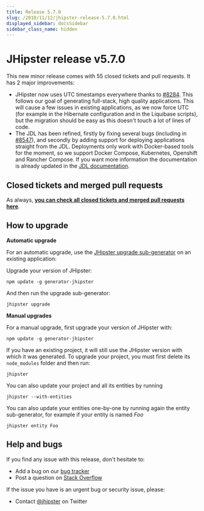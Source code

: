 ```yaml
---
title: Release 5.7.0
slug: /2018/11/12/jhipster-release-5.7.0.html
displayed_sidebar: docsSidebar
sidebar_class_name: hidden
---
```


JHipster release v5.7.0
==================

This new minor release comes with 55 closed tickets and pull requests. It has 2 major improvements:

- JHipster now uses UTC timestamps everywhere thanks to [#8284](https://github.com/jhipster/generator-jhipster/issues/8284). This follows our goal of generating full-stack, high quality applications. This will cause a few issues in existing applications, as we now force UTC (for example in the Hibernate configuration and in the Liquibase scripts), but the migration should be easy as this doesn't touch a lot of lines of code.
- The JDL has been refined, firstly by fixing several bugs (including in [#8547](https://github.com/jhipster/generator-jhipster/issues/8547)), and secondly by adding support for deploying applications straight from the JDL. Deployments only work with Docker-based tools for the moment, so we support Docker Compose, Kubernetes, Openshift and Rancher Compose. If you want more information the documentation is already updated in the [JDL documentation](/jdl/intro/).

Closed tickets and merged pull requests
------------
As always, __[you can check all closed tickets and merged pull requests here](https://github.com/jhipster/generator-jhipster/issues?q=milestone%3A5.7.0+is%3Aclosed)__.

How to upgrade
------------

**Automatic upgrade**

For an automatic upgrade, use the [JHipster upgrade sub-generator](/upgrading-an-application/) on an existing application:

Upgrade your version of JHipster:

```
npm update -g generator-jhipster
```

And then run the upgrade sub-generator:

```
jhipster upgrade
```

**Manual upgrades**

For a manual upgrade, first upgrade your version of JHipster with:

```
npm update -g generator-jhipster
```

If you have an existing project, it will still use the JHipster version with which it was generated.
To upgrade your project, you must first delete its `node_modules` folder and then run:

```
jhipster
```

You can also update your project and all its entities by running

```
jhipster --with-entities
```

You can also update your entities one-by-one by running again the entity sub-generator, for example if your entity is named _Foo_

```
jhipster entity Foo
```

Help and bugs
--------------

If you find any issue with this release, don't hesitate to:

- Add a bug on our [bug tracker](https://github.com/jhipster/generator-jhipster/issues?state=open)
- Post a question on [Stack Overflow](http://stackoverflow.com/tags/jhipster/info)

If the issue you have is an urgent bug or security issue, please:

- Contact [@jhipster](https://twitter.com/jhipster) on Twitter
